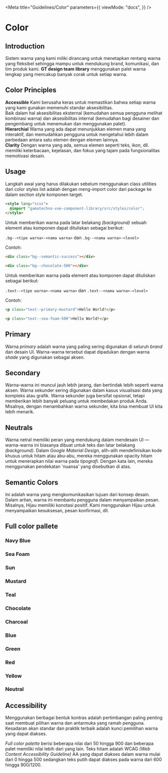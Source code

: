 
<Meta
  title="Guidelines/Color"
  parameters={{
    viewMode: "docs",
  }}
/>

<style>{`
  .link-list {
    display: grid;
    grid-template-columns: 2fr 2fr 2fr;
    grid-template-rows: 1fr;
  }

  .link-item {
    display: block;
    padding: 20px 30px 20px 15px;
    color: #333333;
    display: flex;
    align-items: flex-start;
  }

  .link-item strong {
    font-weight: 700;
    font-size: 18px;
    display: block;
    margin-bottom: 2px;
  }

  .link-item span {
    font-size: 14px;
    line-height: 20px;
    text-align: justify;
  }
`}</style>

# Color

## Introduction

Sistem warna yang kami miliki dirancang untuk menetapkan rentang warna yang fleksibel sehingga mampu untuk mendukung brand, komunikasi, dan tim produk kami. **GT design team library** menggunakan palet warna lengkap yang mencakup banyak corak untuk setiap warna.

## Color Principles

<div className="link-list">
  <div className="link-item">
    <span>
      <strong>Accessible</strong>
      Kami berusaha keras untuk memastikan bahwa setiap warna yang kami gunakan memenuhi
      standar aksesibilitas.
      <br />
      Baik dalam hal aksesibilitas eksternal (kemudahan semua pengguna melihat kombinasi
      warna) dan aksesibilitas internal (kemudahan bagi desainer dan pengembang untuk
      menemukan dan menggunakan palet).
    </span>
  </div>
  <div className="link-item">
    <span>
      <strong>Hierarchial</strong>
      Warna yang ada dapat menunjukkan elemen mana yang interaktif, dan memudahkan
      pengguna untuk mengetahui lebih dalam perbedaan antara satu elemen dengan elemen
      lainnya.
    </span>
  </div>
  <div className="link-item">
    <span>
      <strong>Clarity</strong>
      Dengan warna yang ada, semua elemen seperti teks, ikon, dll. memiliki keterbacaan,
      kejelasan, dan fokus yang tajam pada fungsionalitas memotivasi desain.
    </span>
  </div>
</div>

## Usage

Langkah awal yang harus dilakukan sebelum menggunakan class utilities dari color styles list adalah dengan meng-import color dari package ke dalam section style komponen target.

```html
<style lang="scss">
  @import "gamatechno-vue-component-library/src/styles/color";
</style>
```

Untuk memberikan warna pada latar belakang _(background)_ sebuah element atau komponen dapat dituliskan sebagai berikut:

`.bg--<tipe warna>-<nama warna>` dan `.bg--<nama warna>-<level>`

Contoh:

```html
<div class="bg--semantic-success"></div>
```

```html
<div class="bg--chocolate-500"></div>
```

Untuk memberikan warna pada element atau komponen dapat dituliskan sebagai berikut:

`.text--<tipe warna>-<nama warna>` dan `.text--<nama warna>-<level>`

Contoh:

```html
<p class="text--primary-mustard">Hello World!</p>
```

```html
<p class="text--sea-foam-500">Hello World!</p>
```

## Primary

Warna _primary_ adalah warna yang paling sering digunakan di seluruh _brand_ dan desain UI. Warna-warna tersebut dapat dipadukan dengan warna _shade_ yang digunakan sebagai aksen.

<ColorPalette>
  <ColorItem
    title="primary-navy-blue"
    subtitle="Primary Navy Blue"
    colors={{ NavyBlue: "#1d7ec3" }}
  />
  <ColorItem
    title="primary-sea-foam"
    subtitle="Primary Sea Foam"
    colors={{ SeaFoam: "#bfdce5" }}
  />
  <ColorItem
    title="primary-sun"
    subtitle="Primary Sun"
    colors={{ Sun: "#f5a821" }}
  />
  <ColorItem
    title="primary-mustard"
    subtitle=" Primary Mustard"
    colors={{ Mustard: "#ffe35b" }}
  />
</ColorPalette>

## Secondary

Warna-warna ini muncul jauh lebih jarang, dan bertindak lebih seperti warna aksen. Warna sekunder sering digunakan dalam kasus visualisasi data yang kompleks atau grafik. Warna sekunder juga bersifat opsional, tetapi memberikan lebih banyak peluang untuk membedakan produk Anda. Misalnya, dengan menambahkan warna sekunder, kita bisa membuat UI kita lebih menarik.

<ColorPalette>
  <ColorItem
    title="secondary-charcoal"
    subtitle="Secondary Charcoal"
    colors={{ Charcoal: "#36454f" }}
  />
  <ColorItem
    title="secondary-teal"
    subtitle="Secondary Teal"
    colors={{ Teal: "#08c4b2" }}
  />
  <ColorItem
    title="secondary-chocolate"
    subtitle="Secondary Chocolate"
    colors={{ Chocolate: "#c3621d" }}
  />
</ColorPalette>

## Neutrals

Warna netral memiliki peran yang mendukung dalam mendesain UI — warna-warna ini biasanya dibuat untuk teks dan latar belakang _(background)_. Dalam _Google Material Design_, alih-alih mendefinisikan kode khusus untuk hitam atau abu-abu, mereka menggunakan opacity hitam untuk menerapkan nilai warna pada _tipografi_. Dengan kata lain, mereka menggunakan pendekatan 'nuansa' yang disebutkan di atas.

<ColorPalette>
  <ColorItem
    title="neutral-0"
    subtitle="Neutral White"
    colors={{ White: "#ffffff" }}
  />
  <ColorItem
    title="neutral-1200"
    subtitle="Neutral Black"
    colors={{ Black: "#000000" }}
  />
</ColorPalette>

## Semantic Colors

Ini adalah warna yang mengkomunikasikan tujuan dari konsep desain. Dalam artian, warna ini membantu pengguna dalam menyampaikan pesan. Misalnya, Hijau memiliki konotasi positif. Kami menggunakan Hijau untuk menyampaikan kesuksesan, pesan konfirmasi, dll.

<ColorPalette>
  <ColorItem
    title="semantic-success"
    subtitle="Semantic Success"
    colors={{ Success: "#0ca750" }}
  />
  <ColorItem
    title="semantic-link"
    subtitle="Semantic Link"
    colors={{ Link: "#2079c3" }}
  />
  <ColorItem
    title="semantic-error"
    subtitle="Semantic Error"
    colors={{ Error: "#db3e3e" }}
  />
  <ColorItem
    title="semantic-warning"
    subtitle="Semantic Warning"
    colors={{ Warning: "#ffbc00" }}
  />
</ColorPalette>

## Full color pallete

### Navy Blue

<ColorPalette>
  <ColorItem
    title="navy-blue-50"
    subtitle="Navy Blue 50"
    colors={{ NavyBlue50: "#d2e5f3" }}
  />
  <ColorItem
    title="navy-blue-100"
    subtitle="Navy Blue 100"
    colors={{ NavyBlue100: "#bbd8ed" }}
  />
  <ColorItem
    title="navy-blue-200"
    subtitle="Navy Blue 200"
    colors={{ NavyBlue200: "#a5cbe7" }}
  />
  <ColorItem
    title="navy-blue-300"
    subtitle="Navy Blue 300"
    colors={{ NavyBlue300: "#8ebee1" }}
  />
  <ColorItem
    title="navy-blue-400"
    subtitle="Navy Blue 400"
    colors={{ NavyBlue400: "#77b1db" }}
  />
  <ColorItem
    title="navy-blue-500"
    subtitle="Navy Blue 500"
    colors={{ NavyBlue500: "#61a4d5" }}
  />
  <ColorItem
    title="navy-blue-600"
    subtitle="Navy Blue 600"
    colors={{ NavyBlue600: "#4a97cf" }}
  />
  <ColorItem
    title="navy-blue-700"
    subtitle="Navy Blue 700"
    colors={{ NavyBlue700: "#348ac9" }}
  />
  <ColorItem
    title="navy-blue-800"
    subtitle="Navy Blue 800"
    colors={{ NavyBlue800: "#1d7ec3" }}
  />
  <ColorItem
    title="navy-blue-900"
    subtitle="Navy Blue 900"
    colors={{ NavyBlue900: "#1a71b0" }}
  />
</ColorPalette>

### Sea Foam

<ColorPalette>
  <ColorItem
    title="sea-foam-50"
    subtitle="Sea Foam 50"
    colors={{ SeaFoam50: "#e5f1f5" }}
  />
  <ColorItem
    title="sea-foam-100"
    subtitle="Sea Foam 100"
    colors={{ SeaFoam100: "#bfdce5" }}
  />
  <ColorItem
    title="sea-foam-200"
    subtitle="Sea Foam 200"
    colors={{ SeaFoam200: "#91c7d9" }}
  />
  <ColorItem
    title="sea-foam-300"
    subtitle="Sea Foam 300"
    colors={{ SeaFoam300: "#61b3d0" }}
  />
  <ColorItem
    title="sea-foam-400"
    subtitle="Sea Foam 400"
    colors={{ SeaFoam400: "#3ea5cc" }}
  />
  <ColorItem
    title="sea-foam-500"
    subtitle="Sea Foam 500"
    colors={{ SeaFoam500: "#1697c8" }}
  />
  <ColorItem
    title="sea-foam-600"
    subtitle="Sea Foam 600"
    colors={{ SeaFoam600: "#0f8abb" }}
  />
  <ColorItem
    title="sea-foam-700"
    subtitle="Sea Foam 700"
    colors={{ SeaFoam700: "#0079a9" }}
  />
  <ColorItem
    title="sea-foam-800"
    subtitle="Sea Foam 800"
    colors={{ SeaFoam800: "#006896" }}
  />
  <ColorItem
    title="sea-foam-900"
    subtitle="Sea Foam 900"
    colors={{ SeaFoam900: "#004a78" }}
  />
</ColorPalette>

### Sun

<ColorPalette>
  <ColorItem title="sun-50" subtitle="Sun 50" colors={{ Sun50: "#fef6e9" }} />
  <ColorItem
    title="sun-100"
    subtitle="Sun 100"
    colors={{ Sun100: "#fdeed3" }}
  />
  <ColorItem
    title="sun-200"
    subtitle="Sun 200"
    colors={{ Sun200: "#fce5bc" }}
  />
  <ColorItem
    title="sun-300"
    subtitle="Sun 300"
    colors={{ Sun300: "#fbdca6" }}
  />
  <ColorItem
    title="sun-400"
    subtitle="Sun 400"
    colors={{ Sun400: "#fad490" }}
  />
  <ColorItem
    title="sun-500"
    subtitle="Sun 500"
    colors={{ Sun500: "#f9cb7a" }}
  />
  <ColorItem
    title="sun-600"
    subtitle="Sun 600"
    colors={{ Sun600: "#f8c264" }}
  />
  <ColorItem
    title="sun-700"
    subtitle="Sun 700"
    colors={{ Sun700: "#f7b94d" }}
  />
  <ColorItem
    title="sun-800"
    subtitle="Sun 800"
    colors={{ Sun800: "#f5a821" }}
  />
  <ColorItem
    title="sun-900"
    subtitle="Sun 900"
    colors={{ Sun900: "#dd971e" }}
  />
</ColorPalette>

### Mustard

<ColorPalette>
  <ColorItem
    title="mustard-50"
    subtitle="Mustard 50"
    colors={{ Mustard50: "#fff9d8" }}
  />
  <ColorItem
    title="mustard-100"
    subtitle="Mustard 100"
    colors={{ Mustard100: "#fff6cb" }}
  />
  <ColorItem
    title="mustard-200"
    subtitle="Mustard 200"
    colors={{ Mustard200: "#fff3ba" }}
  />
  <ColorItem
    title="mustard-300"
    subtitle="Mustard 300"
    colors={{ Mustard300: "#fff0a3" }}
  />
  <ColorItem
    title="mustard-400"
    subtitle="Mustard 400"
    colors={{ Mustard400: "#ffea84" }}
  />
  <ColorItem
    title="mustard-500"
    subtitle="Mustard 500"
    colors={{ Mustard500: "#ffe35b" }}
  />
  <ColorItem
    title="mustard-600"
    subtitle="Mustard 600"
    colors={{ Mustard600: "#e9ca3d" }}
  />
  <ColorItem
    title="mustard-700"
    subtitle="Mustard 700"
    colors={{ Mustard700: "#d7b323" }}
  />
  <ColorItem
    title="mustard-800"
    subtitle="Mustard 800"
    colors={{ Mustard800: "#af9125" }}
  />
  <ColorItem
    title="mustard-900"
    subtitle="Mustard 900"
    colors={{ Mustard900: "#8f7726" }}
  />
</ColorPalette>

### Teal

<ColorPalette>
  <ColorItem
    title="teal-50"
    subtitle="Teal 50"
    colors={{ Teal50: "#ddf5f2" }}
  />
  <ColorItem
    title="teal-100"
    subtitle="Teal 100"
    colors={{ Teal100: "#cdf7ef" }}
  />
  <ColorItem
    title="teal-200"
    subtitle="Teal 200"
    colors={{ Teal200: "#b3f2e6" }}
  />
  <ColorItem
    title="teal-300"
    subtitle="Teal 300"
    colors={{ Teal300: "#7dead5" }}
  />
  <ColorItem
    title="teal-400"
    subtitle="Teal 400"
    colors={{ Teal400: "#24e0c5" }}
  />
  <ColorItem
    title="teal-500"
    subtitle="Teal 500"
    colors={{ Teal500: "#08c4b2" }}
  />
  <ColorItem
    title="teal-600"
    subtitle="Teal 600"
    colors={{ Teal600: "#00a99c" }}
  />
  <ColorItem
    title="teal-700"
    subtitle="Teal 700"
    colors={{ Teal700: "#0b968f" }}
  />
  <ColorItem
    title="teal-800"
    subtitle="Teal 800"
    colors={{ Teal800: "#067c7c" }}
  />
  <ColorItem
    title="teal-900"
    subtitle="Teal 900"
    colors={{ Teal900: "#026661" }}
  />
</ColorPalette>

### Chocolate

<ColorPalette>
  <ColorItem
    title="chocolate-50"
    subtitle="Chocolate 50"
    colors={{ Chocolate50: "#faf3e3" }}
  />
  <ColorItem
    title="chocolate-100"
    subtitle="Chocolate 100"
    colors={{ Chocolate100: "#f4e0b8" }}
  />
  <ColorItem
    title="chocolate-200"
    subtitle="Chocolate 200"
    colors={{ Chocolate200: "#edcc8a" }}
  />
  <ColorItem
    title="chocolate-300"
    subtitle="Chocolate 300"
    colors={{ Chocolate300: "#e7b95e" }}
  />
  <ColorItem
    title="chocolate-400"
    subtitle="Chocolate 400"
    colors={{ Chocolate400: "#e3aa41" }}
  />
  <ColorItem
    title="chocolate-500"
    subtitle="Chocolate 500"
    colors={{ Chocolate500: "#e09d30" }}
  />
  <ColorItem
    title="chocolate-600"
    subtitle="Chocolate 600"
    colors={{ Chocolate600: "#dc922b" }}
  />
  <ColorItem
    title="chocolate-700"
    subtitle="Chocolate 700"
    colors={{ Chocolate700: "#d58426" }}
  />
  <ColorItem
    title="chocolate-800"
    subtitle="Chocolate 800"
    colors={{ Chocolate800: "#cf7722" }}
  />
  <ColorItem
    title="chocolate-900"
    subtitle="Chocolate 900"
    colors={{ Chocolate900: "#c3621d" }}
  />
</ColorPalette>

### Charcoal

<ColorPalette>
  <ColorItem
    title="charcoal-50"
    subtitle="Charcoal 50"
    colors={{ Charcoal50: "#ebeff2" }}
  />
  <ColorItem
    title="charcoal-100"
    subtitle="Charcoal 100"
    colors={{ Charcoal100: "#ced7dd" }}
  />
  <ColorItem
    title="charcoal-200"
    subtitle="Charcoal 200"
    colors={{ Charcoal200: "#afbdc6" }}
  />
  <ColorItem
    title="charcoal-300"
    subtitle="Charcoal 300"
    colors={{ Charcoal300: "#8fa2af" }}
  />
  <ColorItem
    title="charcoal-400"
    subtitle="Charcoal 400"
    colors={{ Charcoal400: "#788e9d" }}
  />
  <ColorItem
    title="charcoal-500"
    subtitle="Charcoal 500"
    colors={{ Charcoal500: "#607a8c" }}
  />
  <ColorItem
    title="charcoal-600"
    subtitle="Charcoal 600"
    colors={{ Charcoal600: "#546c7a" }}
  />
  <ColorItem
    title="charcoal-700"
    subtitle="Charcoal 700"
    colors={{ Charcoal700: "#445864" }}
  />
  <ColorItem
    title="charcoal-800"
    subtitle="Charcoal 800"
    colors={{ Charcoal800: "#36454f" }}
  />
  <ColorItem
    title="charcoal-900"
    subtitle="Charcoal 900"
    colors={{ Charcoal900: "#253038" }}
  />
</ColorPalette>

### Blue

<ColorPalette>
  <ColorItem
    title="blue-50"
    subtitle="Blue 50"
    colors={{ Blue50: "#e9f8ff" }}
  />
  <ColorItem
    title="blue-100"
    subtitle="Blue 100"
    colors={{ Blue100: "#dcf2ff" }}
  />
  <ColorItem
    title="blue-200"
    subtitle="Blue 200"
    colors={{ Blue200: "#c7e4f9" }}
  />
  <ColorItem
    title="blue-300"
    subtitle="Blue 300"
    colors={{ Blue300: "#a1d2f8" }}
  />
  <ColorItem
    title="blue-400"
    subtitle="Blue 400"
    colors={{ Blue400: "#56adf5" }}
  />
  <ColorItem
    title="blue-500"
    subtitle="Blue 500"
    colors={{ Blue500: "#3896e3" }}
  />
  <ColorItem
    title="blue-600"
    subtitle="Blue 600"
    colors={{ Blue600: "#2b87d3" }}
  />
  <ColorItem
    title="blue-700"
    subtitle="Blue 700"
    colors={{ Blue700: "#2079c3" }}
  />
  <ColorItem
    title="blue-800"
    subtitle="Blue 800"
    colors={{ Blue800: "#116daa" }}
  />
  <ColorItem
    title="blue-900"
    subtitle="Blue 900"
    colors={{ Blue900: "#0c5689" }}
  />
</ColorPalette>

### Green

<ColorPalette>
  <ColorItem
    title="green-50"
    subtitle="Green 50"
    colors={{ Green50: "#ebf9eb" }}
  />
  <ColorItem
    title="green-100"
    subtitle="Green 100"
    colors={{ Green100: "#d7f4d7" }}
  />
  <ColorItem
    title="green-200"
    subtitle="Green 200"
    colors={{ Green200: "#c2f2bd" }}
  />
  <ColorItem
    title="green-300"
    subtitle="Green 300"
    colors={{ Green300: "#98e58e" }}
  />
  <ColorItem
    title="green-400"
    subtitle="Green 400"
    colors={{ Green400: "#75dd66" }}
  />
  <ColorItem
    title="green-500"
    subtitle="Green 500"
    colors={{ Green500: "#59cb59" }}
  />
  <ColorItem
    title="green-600"
    subtitle="Green 600"
    colors={{ Green600: "#2bb656" }}
  />
  <ColorItem
    title="green-700"
    subtitle="Green 700"
    colors={{ Green700: "#0ca750" }}
  />
  <ColorItem
    title="green-800"
    subtitle="Green 800"
    colors={{ Green800: "#008b46" }}
  />
  <ColorItem
    title="green-900"
    subtitle="Green 900"
    colors={{ Green900: "#006b40" }}
  />
</ColorPalette>

### Red

<ColorPalette>
  <ColorItem title="red-50" subtitle="Red 50" colors={{ Red50: "#ffeae9" }} />
  <ColorItem
    title="red-100"
    subtitle="Red 100"
    colors={{ Red100: "#ffd5d2" }}
  />
  <ColorItem
    title="red-200"
    subtitle="Red 200"
    colors={{ Red200: "#ffb8b1" }}
  />
  <ColorItem
    title="red-300"
    subtitle="Red 300"
    colors={{ Red300: "#ff9c8f" }}
  />
  <ColorItem
    title="red-400"
    subtitle="Red 400"
    colors={{ Red400: "#ff7f6e" }}
  />
  <ColorItem
    title="red-500"
    subtitle="Red 500"
    colors={{ Red500: "#f76054" }}
  />
  <ColorItem
    title="red-600"
    subtitle="Red 600"
    colors={{ Red600: "#ed4c42" }}
  />
  <ColorItem
    title="red-700"
    subtitle="Red 700"
    colors={{ Red700: "#db3e3e" }}
  />
  <ColorItem
    title="red-800"
    subtitle="Red 800"
    colors={{ Red800: "#c63434" }}
  />
  <ColorItem
    title="red-900"
    subtitle="Red 900"
    colors={{ Red900: "#992222" }}
  />
</ColorPalette>

### Yellow

<ColorPalette>
  <ColorItem
    title="yellow-50"
    subtitle="Yellow 50"
    colors={{ Yellow50: "#fff8e2" }}
  />
  <ColorItem
    title="yellow-100"
    subtitle="Yellow 100"
    colors={{ Yellow100: "#fdefcd" }}
  />
  <ColorItem
    title="yellow-200"
    subtitle="Yellow 200"
    colors={{ Yellow200: "#ffe99a" }}
  />
  <ColorItem
    title="yellow-300"
    subtitle="Yellow 300"
    colors={{ Yellow300: "#ffe16e" }}
  />
  <ColorItem
    title="yellow-400"
    subtitle="Yellow 400"
    colors={{ Yellow400: "#ffd943" }}
  />
  <ColorItem
    title="yellow-500"
    subtitle="Yellow 500"
    colors={{ Yellow500: "#ffcd1c" }}
  />
  <ColorItem
    title="yellow-600"
    subtitle="Yellow 600"
    colors={{ Yellow600: "#ffbc00" }}
  />
  <ColorItem
    title="yellow-700"
    subtitle="Yellow 700"
    colors={{ Yellow700: "#dd9903" }}
  />
  <ColorItem
    title="yellow-800"
    subtitle="Yellow 800"
    colors={{ Yellow800: "#ba7506" }}
  />
  <ColorItem
    title="yellow-900"
    subtitle="Yellow 900"
    colors={{ Yellow900: "#944c0c" }}
  />
</ColorPalette>

### Neutral

<ColorPalette>
  <ColorItem
    title="neutral-0"
    subtitle="Neutral 0"
    colors={{ Neutral0: "#ffffff" }}
  />
  <ColorItem
    title="neutral-50"
    subtitle="Neutral 50"
    colors={{ Neutral50: "#f9fafa" }}
  />
  <ColorItem
    title="neutral-100"
    subtitle="Neutral 100"
    colors={{ Neutral100: "#f3f4f4" }}
  />
  <ColorItem
    title="neutral-200"
    subtitle="Neutral 200"
    colors={{ Neutral200: "#dee1e1" }}
  />
  <ColorItem
    title="neutral-300"
    subtitle="Neutral 300"
    colors={{ Neutral300: "#c8cccc" }}
  />
  <ColorItem
    title="neutral-400"
    subtitle="Neutral 400"
    colors={{ Neutral400: "#b0b6b7" }}
  />
  <ColorItem
    title="neutral-500"
    subtitle="Neutral 500"
    colors={{ Neutral500: "#929a9b" }}
  />
  <ColorItem
    title="neutral-600"
    subtitle="Neutral 600"
    colors={{ Neutral600: "#6e797a" }}
  />
  <ColorItem
    title="neutral-700"
    subtitle="Neutral 700"
    colors={{ Neutral700: "#515e5f" }}
  />
  <ColorItem
    title="neutral-800"
    subtitle="Neutral 800"
    colors={{ Neutral800: "#364141" }}
  />
  <ColorItem
    title="neutral-900"
    subtitle="Neutral 900"
    colors={{ Neutral900: "#273333" }}
  />
  <ColorItem
    title="neutral-1000"
    subtitle="Neutral 1000"
    colors={{ Neutral1000: "#162020" }}
  />
  <ColorItem
    title="neutral-1100"
    subtitle="Neutral 1100"
    colors={{ Neutral1100: "#040404" }}
  />
  <ColorItem
    title="neutral-1200"
    subtitle="Neutral 1200"
    colors={{ Neutral1200: "#000000" }}
  />
</ColorPalette>

## Accessibility

Menggunakan berbagai bentuk kontras adalah pertimbangan paling penting saat membuat pilihan warna dan antarmuka yang ramah pengguna. Kesadaran akan standar dan praktik terbaik adalah kunci pemilihan warna yang dapat diakses.

_Full color palette_ berisi beberapa nilai dari 50 hingga 900 dan beberapa palet memiliki nilai lebih dari yang lain. Teks hitam adalah WCAG _(Web Content Accessibility Guideline)_ AA yang dapat diakses dalam warna mulai dari 0 hingga 500 sedangkan teks putih dapat diakses pada warna dari 600 hingga 900/1200.
